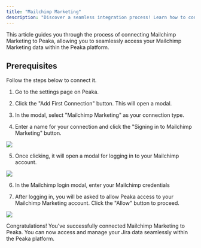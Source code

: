 ```yaml
---
title: "Mailchimp Marketing"
description: "Discover a seamless integration process! Learn how to connect Mailchimp Marketing to Peaka effortlessly for streamlined transactions."
---
```


This article guides you through the process of connecting Mailchimp Marketing to Peaka, allowing you to seamlessly access your Mailchimp Marketing data within the Peaka platform.

## Prerequisites

Follow the steps below to connect it.

1. Go to the settings page on Peaka.

2. Click the "Add First Connection" button. This will open a modal.

3. In the modal, select "Mailchimp Marketing" as your connection type.

4. Enter a name for your connection and click the "Signing in to Mailchimp Marketing" button.

<img src="https://cdn.peaka.com/integrations/marketing-integration-1.png" />

5. Once clicking, it will open a modal for logging in to your Mailchimp account.

<img src="https://cdn.peaka.com/integrations/marketing-integration-2.png" />

6. In the Mailchimp login modal, enter your Mailchimp credentials

7. After logging in, you will be asked to allow Peaka access to your Mailchimp Marketing account. Click the "Allow" button to proceed.

<img src="https://cdn.peaka.com/integrations/marketing-integration-3.png" />

Congratulations! You've successfully connected Mailchimp Marketing to Peaka. You can now access and manage your Jira data seamlessly within the Peaka platform.

